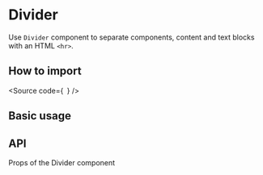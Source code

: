 

<Meta of={Stories} />

# Divider

Use `Divider` component to separate components, content and text blocks with an HTML `<hr>`.

## How to import

<Source
  code={`
`}
/>

## Basic usage

<Canvas of={Stories.Base} />

## API

Props of the Divider component

<ArgTypes of={Stories} />
